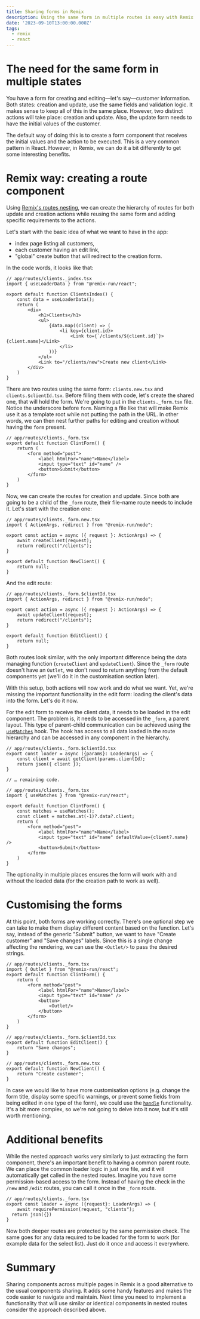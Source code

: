 ```yaml
---
title: Sharing forms in Remix
description: Using the same form in multiple routes is easy with Remix
date: '2023-09-10T13:00:00.000Z'
tags:
  - remix
  - react
---
```



# The need for the same form in multiple states

You have a form for creating and editing—let's say—customer information. Both states: creation and update, use the same fields and validation logic. It makes sense to keep all of this in the same place. However, two distinct actions will take place: creation and update. Also, the update form needs to have the initial values of the customer.

The default way of doing this is to create a form component that receives the initial values and the action to be executed. This is a very common pattern in React. However, in Remix, we can do it a bit differently to get some interesting benefits.

# Remix way: creating a route component

Using [Remix's routes nesting](https://remix.run/docs/en/main/file-conventions/route-files-v2#nested-routes), we can create the hierarchy of routes for both update and creation actions while reusing the same form and adding specific requirements to the actions.

Let's start with the basic idea of what we want to have in the app:
- index page listing all customers,
- each customer having an edit link,
- "global" create button that will redirect to the creation form.

In the code words, it looks like that:

```tsx
// app/routes/clients._index.tsx
import { useLoaderData } from "@remix-run/react";

export default function ClientsIndex() {
    const data = useLoaderData();
    return (
        <div>
            <h1>Clients</h1>
            <ul>
                {data.map((client) => (
                    <li key={client.id}>
                        <Link to={`/clients/${client.id}`}>{client.name}</Link>
                    </li>
                ))}
            </ul>
            <Link to="/clients/new">Create new client</Link>
        </div>
    )
}
```

There are two routes using the same form: `clients.new.tsx` and `clients.$clientId.tsx`. Before filling them with code, let's create the shared one, that will hold the form. We're going to put in the `clients._form.tsx` file. Notice the underscore before `form`. Naming a file like that will make Remix use it as a template root while not putting the path in the URL. In other words, we can then nest further paths for editing and creation without having the `form` present.

```tsx
// app/routes/clients._form.tsx
export default function ClintForm() {
    return (
        <form method="post">
            <label htmlFor="name">Name</label>
            <input type="text" id="name" />
            <button>Submit</button>
        </form>
    )
}
```

Now, we can create the routes for creation and update. Since both are going to be a child of the `_form` route, their file-name route needs to include it. Let's start with the creation one:

```tsx
// app/routes/clients._form.new.tsx
import { ActionArgs, redirect } from "@remix-run/node";

export const action = async ({ request }: ActionArgs) => {
    await createClient(request);
    return redirect("/clients");
}

export default function NewClient() {
    return null;
}
```

And the edit route:

```tsx
// app/routes/clients._form.$clientId.tsx
import { ActionArgs, redirect } from "@remix-run/node";

export const action = async ({ request }: ActionArgs) => {
    await updateClient(request);
    return redirect("/clients");
}

export default function EditClient() {
    return null;
}
```

Both routes look similar, with the only important difference being the data managing function (`createClient` and `updateClient`). Since the `_form` route doesn't have an `Outlet`, we don't need to return anything from the default components yet (we'll do it in the customisation section later).

With this setup, both actions will now work and do what we want. Yet, we're missing the important functionality in the edit form: loading the client's data into the form. Let's do it now.

For the edit form to receive the client data, it needs to be loaded in the edit component. The problem is, it needs to be accessed in the `_form`, a parent layout. This type of parent-child communication can be achieved using the [`useMatches`](https://remix.run/docs/en/main/hooks/use-matches) hook. The hook has access to all data loaded in the route hierarchy and can be accessed in any component in the hierarchy.

```tsx
// app/routes/clients._form.$clientId.tsx
export const loader = async ({params}: LoaderArgs) => {
    const client = await getClient(params.clientId);
    return json({ client });
}

// … remaining code.

// app/routes/clients._form.tsx
import { useMatches } from "@remix-run/react";

export default function ClintForm() {
    const matches = useMatches();
    const client = matches.at(-1)?.data?.client;
    return (
        <form method="post">
            <label htmlFor="name">Name</label>
            <input type="text" id="name" defaultValue={client?.name} />
            <button>Submit</button>
        </form>
    )
}
```

The optionality in multiple places ensures the form will work with and without the loaded data (for the creation path to work as well).

# Customising the forms

At this point, both forms are working correctly. There's one optional step we can take to make them display different content based on the function. Let's say, instead of the generic "Submit" button, we want to have "Create customer" and "Save changes" labels. Since this is a single change affecting the rendering, we can use the `<Outlet/>` to pass the desired strings.

```tsx
// app/routes/clients._form.tsx
import { Outlet } from "@remix-run/react";
export default function ClintForm() {
    return (
        <form method="post">
            <label htmlFor="name">Name</label>
            <input type="text" id="name" />
            <button>
                <Outlet/>
            </button>
        </form>
    )
}

// app/routes/clients._form.$clientId.tsx
export default function EditClient() {
    return "Save changes";
}

// app/routes/clients._form.new.tsx
export default function NewClient() {
    return "Create customer";
}
```

In case we would like to have more customisation options (e.g. change the form title, display some specific warnings, or prevent some fields from being edited in one type of the form), we could use the [`handle`](https://remix.run/docs/en/main/route/handle) functionality. It's a bit more complex, so we're not going to delve into it now, but it's still worth mentioning.

# Additional benefits

While the nested approach works very similarly to just extracting the form component, there's an important benefit to having a common parent route. We can place the common loader logic in just one file, and it will automatically get called in the nested routes. Imagine you have some permission-based access to the form. Instead of having the check in the `/new` and `/edit` routes, you can call it once in the `_form` route.

```tsx
// app/routes/clients._form.tsx
export const loader = async ({request}: LoaderArgs) => {
    await requirePermission(request, "clients");
  return json({})
}
```

Now both deeper routes are protected by the same permission check. The same goes for any data required to be loaded for the form to work (for example data for the select list). Just do it once and access it everywhere.

# Summary

Sharing components across multiple pages in Remix is a good alternative to the usual components sharing. It adds some handy features and makes the code easier to navigate and maintain. Next time you need to implement a functionality that will use similar or identical components in nested routes consider the approach described above.
